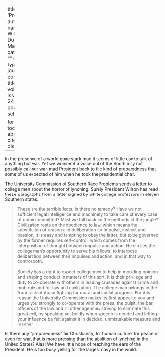 
---
title: 'Preparedness'
author:
  - name:
      given: W.E.B.
      family: Du Bois
date: Mar. 1915
categories: 
  - ""
citation: 
  type: article-journal
  container-title: The Crisis
  volume: 11
  issue: 5
  page: 242-243
google-scholar: true

format:
  html:
    toc: false
    appendix-cite-as: display
---



In the presence of a world gone stark mad it seems of little use to talk of anything but war. Yet we wonder if a voice out of the South may not possibly call our war-mad President back to the kind of preparedness that some of us expected of him when he took the presidential chair.

The University Commission of Southern Race Problems sends a letter to college men about the horror of lynching. Surely President Wilson has read these paragraphs from a letter signed by white college professors in eleven Southern states:

> These are the terrible facts. Is there no remedy? Have we not sufficient legal intelligence and machinery to take care of every case of crime committed? Must we fall back on the methods of the jungle? Civilization rests on the obedience to law, which means the substitution of reason and deliberation for impulse, instinct and passion. It is easy and tempting to obey the latter, but to be governed by the former requires self-control, which comes from the interposition of thought between impulse and action. Herein lies the college man's opportunity to serve his fellows; to interpose deliberation between their impulses and action, and in that way to control both.    
> &nbsp;    
> Society has a right to expect college men to help in moulding opinion and shaping conduct in matters of this sort. It is their privilege and duty to co-operate with others in leading crusades against crime and mob rule and for law and civilization. The college man belongs in the front rank of those fighting for moral and social progress. For this reason the University Commission makes its first appeal to you and urges you strongly to co-operate with the press, the pulpit, the bar, officers of the law and all other agencies striving to eliminate this great evil, by speaking out boldly when speech is needed and letting your influence be felt against it in decided, unmistakable measure and manner.

Is there any "preparedness" for Christianity, for human culture, for peace or even for war, that is more pressing than the abolition of lynching in the United States? Alas! We have little hope of reaching the ears of the President. He is too busy yelling for the largest navy in the world.


